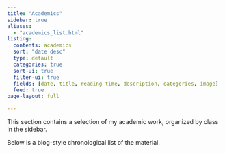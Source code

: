 ```yaml
---
title: "Academics"
sidebar: true
aliases: 
  - "academics_list.html"
listing:
  contents: academics
  sort: "date desc"
  type: default
  categories: true
  sort-ui: true
  filter-ui: true
  fields: [date, title, reading-time, description, categories, image]
  feed: true
page-layout: full

---
```


This section contains a selection of my academic work, organized by class in the sidebar.

Below is a blog-style chronological list of the material.

